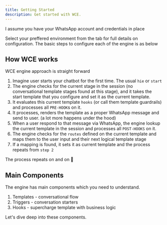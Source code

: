 ```yaml
---
title: Getting Started
description: Get started with WCE.
---
```


<Warning>
  I assume you have your WhatsApp account and credentials in place
</Warning>

Select your preffered environment from the tab for full details on configuration.
The basic steps to configure each of the engine is as below

## How WCE works
WCE engine approach is straight forward

1. Imagine user starts your chatbot for the first time. The usual `hie` or `start`
2. The engine checks for the current stage in the session (no conversational template stages found at this stage), and it takes the start template that you configure and set it as the current template.
3. It evaluates this current template `hooks` (or call them template guardrails) and processes all `PRE-HOOK`s on it.
4. It processes, renders the template as a proper WhatsApp message and send to user. (a lot more happens under the hood)
5. When a user respond to that message via WhatsApp, the engine lookup the current template in the session and processes all `POST-HOOKS` on it.
6. The engine checks for the `routes` defined on the current template and maps them to the user input and their next logical template stage
7. If a mapping is found, it sets it as current template and the process repeats from `step 2` 

The process repeats on and on 🔁

## Main Components
The engine has main components which you need to understand.

1. Templates - conversational flow
2. Triggers - conversation starters
3. Hooks - supercharge template with business logic

Let's dive deep into these components.